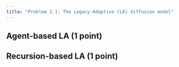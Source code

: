 ```yaml
---
title: "Problem 2.1: The Legacy-Adaptive (LA) diffusion model"
---
```


## Agent-based LA (1 point)


## Recursion-based LA (1 point)
